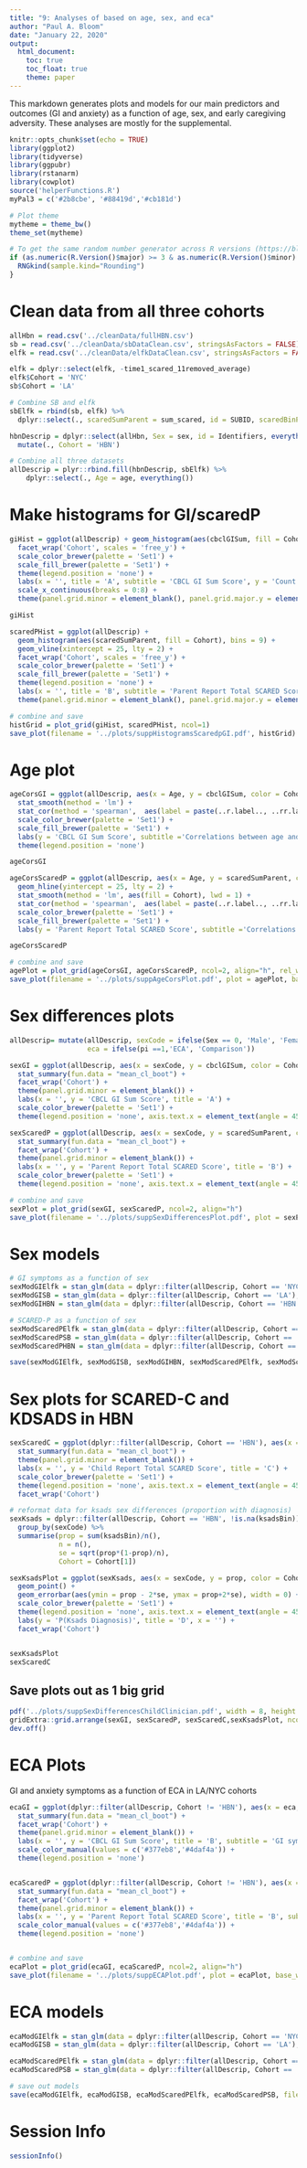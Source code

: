 ```yaml
---
title: "9: Analyses of based on age, sex, and eca"
author: "Paul A. Bloom"
date: "January 22, 2020"
output: 
  html_document:
    toc: true
    toc_float: true
    theme: paper
---
```


This markdown generates plots and models for our main predictors and outcomes (GI and anxiety) as a function of age, sex, and early caregiving adversity. These analyses are mostly for the supplemental.

```r
knitr::opts_chunk$set(echo = TRUE)
library(ggplot2)
library(tidyverse)
library(ggpubr)
library(rstanarm)
library(cowplot)
source('helperFunctions.R')
myPal3 = c('#2b8cbe', '#88419d','#cb181d')

# Plot theme
mytheme = theme_bw() 
theme_set(mytheme)

# To get the same random number generator across R versions (https://blog.revolutionanalytics.com/2019/05/whats-new-in-r-360.html)
if (as.numeric(R.Version()$major) >= 3 & as.numeric(R.Version()$minor) >= 6.0){ 
  RNGkind(sample.kind="Rounding")
}
```

# Clean data from all three cohorts
```r
allHbn = read.csv('../cleanData/fullHBN.csv')
sb = read.csv('../cleanData/sbDataClean.csv', stringsAsFactors = FALSE)
elfk = read.csv('../cleanData/elfkDataClean.csv', stringsAsFactors = FALSE)

elfk = dplyr::select(elfk, -time1_scared_11removed_average)
elfk$Cohort = 'NYC'
sb$Cohort = 'LA'

# Combine SB and elfk
sbElfk = rbind(sb, elfk) %>%
  dplyr::select(., scaredSumParent = sum_scared, id = SUBID, scaredBinParent = scaredBin, age = bl_age_gi_new, pi = International_adoption, Sex, cbclGISum = CBCL_GI_sum, nausea, stomachache_cramps, constipated, vomiting, Cohort)

hbnDescrip = dplyr::select(allHbn, Sex = sex, id = Identifiers, everything()) %>%
  mutate(., Cohort = 'HBN')

# Combine all three datasets
allDescrip = plyr::rbind.fill(hbnDescrip, sbElfk) %>%
    dplyr::select(., Age = age, everything())
```


# Make histograms for GI/scaredP

```r
giHist = ggplot(allDescrip) + geom_histogram(aes(cbclGISum, fill = Cohort), bins = 9) +
  facet_wrap('Cohort', scales = 'free_y') + 
  scale_color_brewer(palette = 'Set1') +
  scale_fill_brewer(palette = 'Set1') +
  theme(legend.position = 'none') +
  labs(x = '', title = 'A', subtitle = 'CBCL GI Sum Score', y = 'Count') +
  scale_x_continuous(breaks = 0:8) +
  theme(panel.grid.minor = element_blank(), panel.grid.major.y = element_blank())

giHist

scaredPHist = ggplot(allDescrip) + 
  geom_histogram(aes(scaredSumParent, fill = Cohort), bins = 9) +
  geom_vline(xintercept = 25, lty = 2) +
  facet_wrap('Cohort', scales = 'free_y') + 
  scale_color_brewer(palette = 'Set1') +
  scale_fill_brewer(palette = 'Set1') +
  theme(legend.position = 'none') +
  labs(x = '', title = 'B', subtitle = 'Parent Report Total SCARED Score', y = 'Count') +
  theme(panel.grid.minor = element_blank(), panel.grid.major.y = element_blank())

# combine and save
histGrid = plot_grid(giHist, scaredPHist, ncol=1)
save_plot(filename = '../plots/suppHistogramsScaredpGI.pdf', histGrid)
```

# Age plot

```r
ageCorsGI = ggplot(allDescrip, aes(x = Age, y = cbclGISum, color = Cohort)) +
  stat_smooth(method = 'lm') +
  stat_cor(method = 'spearman',  aes(label = paste(..r.label.., ..rr.label.., ..p.label.., sep = "~`,`~"))) +
  scale_color_brewer(palette = 'Set1') +
  scale_fill_brewer(palette = 'Set1') +
  labs(y = 'CBCL GI Sum Score', subtitle ='Correlations between age and GI symptoms', title = 'A') +
  theme(legend.position = 'none')

ageCorsGI

ageCorsScaredP = ggplot(allDescrip, aes(x = Age, y = scaredSumParent, color = Cohort)) +
  geom_hline(yintercept = 25, lty = 2) +
  stat_smooth(method = 'lm', aes(fill = Cohort), lwd = 1) +
  stat_cor(method = 'spearman',  aes(label = paste(..r.label.., ..rr.label.., ..p.label.., sep = "~`,`~")),show.legend = FALSE) +
  scale_color_brewer(palette = 'Set1') +
  scale_fill_brewer(palette = 'Set1') +
  labs(y = 'Parent Report Total SCARED Score', subtitle ='Correlations between age and SCARED-P', title = 'B')

ageCorsScaredP

# combine and save
agePlot = plot_grid(ageCorsGI, ageCorsScaredP, ncol=2, align="h", rel_widths = c(1,1.4))
save_plot(filename = '../plots/suppAgeCorsPlot.pdf', plot = agePlot, base_width = 8)
```


# Sex differences plots
```r
allDescrip= mutate(allDescrip, sexCode = ifelse(Sex == 0, 'Male', 'Female'),
                   eca = ifelse(pi ==1,'ECA', 'Comparison'))

sexGI = ggplot(allDescrip, aes(x = sexCode, y = cbclGISum, color = Cohort)) +
  stat_summary(fun.data = "mean_cl_boot") +
  facet_wrap('Cohort') +
  theme(panel.grid.minor = element_blank()) +
  labs(x = '', y = 'CBCL GI Sum Score', title = 'A') +
  scale_color_brewer(palette = 'Set1') +
  theme(legend.position = 'none', axis.text.x = element_text(angle = 45, hjust = 1)) 

sexScaredP = ggplot(allDescrip, aes(x = sexCode, y = scaredSumParent, color = Cohort)) +
  stat_summary(fun.data = "mean_cl_boot") +
  facet_wrap('Cohort') +
  theme(panel.grid.minor = element_blank()) +
  labs(x = '', y = 'Parent Report Total SCARED Score', title = 'B') +
  scale_color_brewer(palette = 'Set1') +
  theme(legend.position = 'none', axis.text.x = element_text(angle = 45, hjust = 1)) 

# combine and save
sexPlot = plot_grid(sexGI, sexScaredP, ncol=2, align="h")
save_plot(filename = '../plots/suppSexDifferencesPlot.pdf', plot = sexPlot, base_width = 8)
```
# Sex models
```r
# GI symptoms as a function of sex
sexModGIElfk = stan_glm(data = dplyr::filter(allDescrip, Cohort == 'NYC'), cbclGISum ~ Sex)
sexModGISB = stan_glm(data = dplyr::filter(allDescrip, Cohort == 'LA'), cbclGISum ~ Sex)
sexModGIHBN = stan_glm(data = dplyr::filter(allDescrip, Cohort == 'HBN'), cbclGISum ~ Sex)

# SCARED-P as a function of sex
sexModScaredPElfk = stan_glm(data = dplyr::filter(allDescrip, Cohort == 'NYC'), scaredSumParent ~ Sex)
sexModScaredPSB = stan_glm(data = dplyr::filter(allDescrip, Cohort == 'LA'), scaredSumParent ~ Sex)
sexModScaredPHBN = stan_glm(data = dplyr::filter(allDescrip, Cohort == 'HBN'), scaredSumParent ~ Sex)

save(sexModGIElfk, sexModGISB, sexModGIHBN, sexModScaredPElfk, sexModScaredPSB, sexModScaredPHBN, file = '../output/sexDifferencesModelsAcrossCohorts.rda')
```

# Sex plots for SCARED-C and KDSADS in HBN
```r
sexScaredC = ggplot(dplyr::filter(allDescrip, Cohort == 'HBN'), aes(x = sexCode, y = scaredSumChild, color = Cohort)) +
  stat_summary(fun.data = "mean_cl_boot") +
  theme(panel.grid.minor = element_blank()) +
  labs(x = '', y = 'Child Report Total SCARED Score', title = 'C') +
  scale_color_brewer(palette = 'Set1') +
  theme(legend.position = 'none', axis.text.x = element_text(angle = 45, hjust = 1)) +
  facet_wrap('Cohort') 

# reformat data for ksads sex differences (proportion with diagnosis)
sexKsads = dplyr::filter(allDescrip, Cohort == 'HBN', !is.na(ksadsBin)) %>%
  group_by(sexCode) %>%
  summarise(prop = sum(ksadsBin)/n(),
            n = n(),
            se = sqrt(prop*(1-prop)/n),
            Cohort = Cohort[1])

sexKsadsPlot = ggplot(sexKsads, aes(x = sexCode, y = prop, color = Cohort)) +
  geom_point() +
  geom_errorbar(aes(ymin = prop - 2*se, ymax = prop+2*se), width = 0) +
  scale_color_brewer(palette = 'Set1') +
  theme(legend.position = 'none', axis.text.x = element_text(angle = 45, hjust = 1)) +
  labs(y = 'P(Ksads Diagnosis)', title = 'D', x = '') +
  facet_wrap('Cohort') 


sexKsadsPlot
sexScaredC
```

## Save plots out as 1 big grid
```r
pdf('../plots/suppSexDifferencesChildClinician.pdf', width = 8, height = 4)
gridExtra::grid.arrange(sexGI, sexScaredP, sexScaredC,sexKsadsPlot, ncol = 4, widths = c(1.7, 1.7, 1,1))
dev.off()
```

# ECA Plots

GI and anxiety symptoms as a function of ECA in LA/NYC cohorts

```r
ecaGI = ggplot(dplyr::filter(allDescrip, Cohort != 'HBN'), aes(x = eca, y = cbclGISum, color = Cohort)) +
  stat_summary(fun.data = "mean_cl_boot") +
  facet_wrap('Cohort') +
  theme(panel.grid.minor = element_blank()) +
  labs(x = '', y = 'CBCL GI Sum Score', title = 'B', subtitle = 'GI symptoms') +
  scale_color_manual(values = c('#377eb8','#4daf4a')) +
  theme(legend.position = 'none')


ecaScaredP = ggplot(dplyr::filter(allDescrip, Cohort != 'HBN'), aes(x = eca, y = scaredSumParent, color = Cohort)) +
  stat_summary(fun.data = "mean_cl_boot") +
  facet_wrap('Cohort') +
  theme(panel.grid.minor = element_blank()) +
  labs(x = '', y = 'Parent Report Total SCARED Score', title = 'B', subtitle = ' SCARED-P') +
  scale_color_manual(values = c('#377eb8','#4daf4a')) +
  theme(legend.position = 'none')


# combine and save
ecaPlot = plot_grid(ecaGI, ecaScaredP, ncol=2, align="h")
save_plot(filename = '../plots/suppECAPlot.pdf', plot = ecaPlot, base_width = 8)
```

# ECA models
```r
ecaModGIElfk = stan_glm(data = dplyr::filter(allDescrip, Cohort == 'NYC'), cbclGISum ~ eca)
ecaModGISB = stan_glm(data = dplyr::filter(allDescrip, Cohort == 'LA'), cbclGISum ~ eca)

ecaModScaredPElfk = stan_glm(data = dplyr::filter(allDescrip, Cohort == 'NYC'), scaredSumParent ~ eca)
ecaModScaredPSB = stan_glm(data = dplyr::filter(allDescrip, Cohort == 'LA'), scaredSumParent ~ eca)

# save out models
save(ecaModGIElfk, ecaModGISB, ecaModScaredPElfk, ecaModScaredPSB, file = '../output/ecaDifferencesModelsAcrossCohorts.rda')
```

# Session Info
```r
sessionInfo()
```